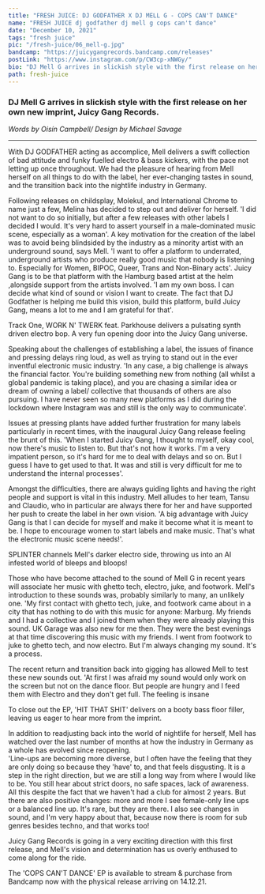 ---
title: "FRESH JUICE: DJ GODFATHER X DJ MELL G - COPS CAN'T DANCE"
name: "FRESH JUICE dj godfather dj mell g cops can't dance"
date: "December 10, 2021"
tags: "fresh juice"
pic: "/fresh-juice/06_mell-g.jpg"
bandcamp: "https://juicygangrecords.bandcamp.com/releases"
postLink: "https://www.instagram.com/p/CW3cp-xNWGy/"
bio: "DJ Mell G arrives in slickish style with the first release on her own new imprint, Juicy Gang Records"
path: fresh-juice
---

### DJ Mell G arrives in slickish style with the first release on her own new imprint, Juicy Gang Records.

<p className="smallText">
  <i>Words by Oisín Campbell/ Design by Michael Savage</i>
</p>

<hr />

With DJ GODFATHER acting as accomplice, Mell delivers a swift collection of bad attitude and funky fuelled electro & bass kickers, with the pace not letting up once throughout. We had the pleasure of hearing from Mell herself on all things to do with the label, her ever-changing tastes in sound, and the transition back into the nightlife industry in Germany.

Following releases on childsplay, Molekul, and International Chrome to name just a few, Melina has decided to step out and deliver for herself.
'I did not want to do so initially, but after a few releases with other labels I decided I would. It's very hard to assert yourself in a male-dominated music scene, especially as a woman'.
A key motivation for the creation of the label was to avoid being blindsided by the industry as a minority artist with an underground sound, says Mell.
'I want to offer a platform to underrated, underground artists who produce really good music that nobody is listening to. Especially for Women, BIPOC, Queer, Trans and Non-Binary acts'.
Juicy Gang is to be that platform with the Hamburg based artist at the helm ,alongside support from the artists involved.
'I am my own boss. I can decide what kind of sound or vision I want to create. The fact that DJ Godfather is helping me build this vision, build this platform, build Juicy Gang, means a lot to me and I am grateful for that'.

<HoverLink url="juicygangrecords.bandcamp.com/track/work-n-twerk-feat-parkhouse" external inline />

Track One, WORK N' TWERK feat. Parkhouse delivers a pulsating synth driven electro bop. A very fun opening door into the Juicy Gang universe.

<Picture src="/fresh-juice/06_juicy-gang.jpg" alt="juicy gang logo" size={1200} />

Speaking about the challenges of establishing a label, the issues of finance and pressing delays ring loud, as well as trying to stand out in the ever inventful electronic music industry.
'In any case, a big challenge is always the financial factor. You're building something new from nothing (all whilst a global pandemic is taking place), and you are chasing a similar idea or dream of owning a label/ collective that thousands of others are also pursuing. I have never seen so many new platforms as I did during the lockdown where Instagram was and still is the only way to communicate'.

Issues at pressing plants have added further frustration for many labels particularly in recent times, with the inaugural Juicy Gang release feeling the brunt of this.
'When I started Juicy Gang, I thought to myself, okay cool, now there's music to listen to. But that's not how it works. I'm a very impatient person, so it's hard for me to deal with delays and so on. But I guess I have to get used to that. It was and still is very difficult for me to understand the internal processes'.

Amongst the difficulties, there are always guiding lights and having the right people and support is vital in this industry. Mell alludes to her team, Tansu and Claudio, who in particular are always there for her and have supported her push to create the label in her own vision.
'A big advantage with Juicy Gang is that I can decide for myself and make it become what it is meant to be. I hope to encourage women to start labels and make music. That's what the electronic music scene needs!'.

<HoverLink url="juicygangrecords.bandcamp.com/track/splinter" external inline />

SPLINTER channels Mell's darker electro side, throwing us into an AI infested world of bleeps and bloops!

Those who have become attached to the sound of Mell G in recent years will associate her music with ghetto tech, electro, juke, and footwork. Mell's introduction to these sounds was, probably similarly to many, an unlikely one.
'My first contact with ghetto tech, juke, and footwork came about in a city that has nothing to do with this music for anyone: Marburg. My friends and I had a collective and I joined them when they were already playing this sound. UK Garage was also new for me then. They were the best evenings at that time discovering this music with my friends. I went from footwork to juke to ghetto tech, and now electro. But I'm always changing my sound. It's a process.

The recent return and transition back into gigging has allowed Mell to test these new sounds out.
'At first I was afraid my sound would only work on the screen but not on the dance floor. But people are hungry and I feed them with Electro and they don't get full. The feeling is insane

<HoverLink url="juicygangrecords.bandcamp.com/track/hit-that-shit" external inline />

To close out the EP, 'HIT THAT SHIT' delivers on a booty bass floor filler, leaving us eager to hear more from the imprint.

<Picture src="/fresh-juice/06_mell-g-presspic.jpg" alt="Mell G Press Pic" size={1200} />

In addition to readjusting back into the world of nightlife for herself, Mell has watched over the last number of months at how the industry in Germany as a whole has evolved since reopening.  
'Line-ups are becoming more diverse, but I often have the feeling that they are only doing so because they 'have' to, and that feels disgusting. It is a step in the right direction, but we are still a long way from where I would like to be. You still hear about strict doors, no safe spaces, lack of awareness. All this despite the fact that we haven't had a club for almost 2 years.
But there are also positive changes: more and more I see female-only line ups or a balanced line up. It's rare, but they are there. I also see changes in sound, and I'm very happy about that, because now there is room for sub genres besides techno, and that works too!

Juicy Gang Records is going in a very exciting direction with this first release, and Mell's vision and determination has us overly enthused to come along for the ride.

The 'COPS CAN'T DANCE' EP is available to stream & purchase from Bandcamp now with the physical release arriving on 14.12.21.
